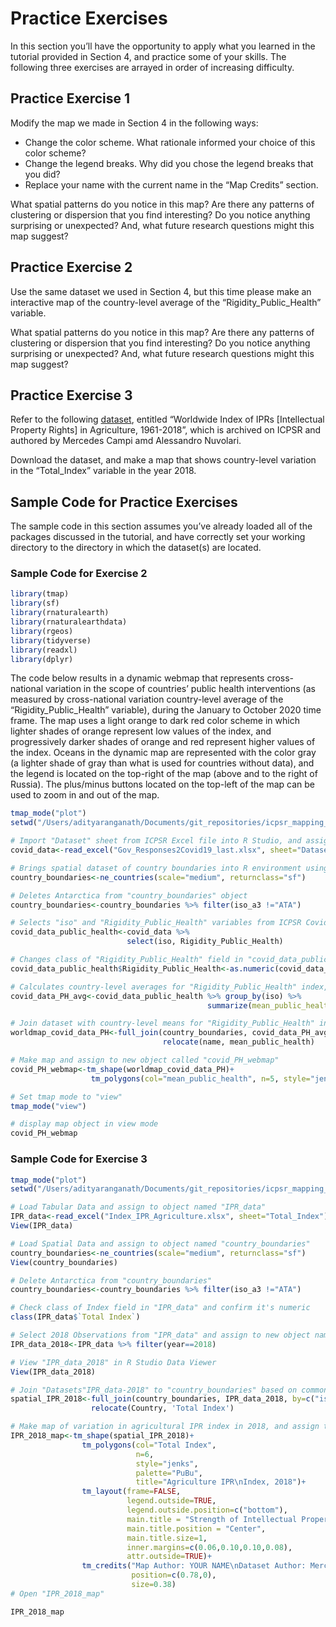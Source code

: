 # Practice Exercises

In this section you'll have the opportunity to apply what you learned in the tutorial provided in Section 4, and practice some of your skills. The following three exercises are arrayed in order of increasing difficulty. 

## Practice Exercise 1

Modify the map we made in Section 4 in the following ways:

* Change the color scheme. What rationale informed your choice of this color scheme? 
* Change the legend breaks. Why did you chose the legend breaks that you did? 
* Replace your name with the current name in the "Map Credits" section. 

What spatial patterns do you notice in this map? Are there any patterns of clustering or dispersion that you find interesting? Do you notice anything surprising or unexpected? And, what future research questions might this map suggest? 

## Practice Exercise 2

Use the same dataset we used in Section 4, but this time please make an interactive map of the country-level average of the "Rigidity_Public_Health" variable. 

What spatial patterns do you notice in this map? Are there any patterns of clustering or dispersion that you find interesting? Do you notice anything surprising or unexpected? And, what future research questions might this map suggest? 

## Practice Exercise 3

Refer to the following [dataset](https://www.openicpsr.org/openicpsr/project/121001/version/V1/view?path=/openicpsr/121001/fcr:versions/V1/Index_IPR_Agriculture.xlsx&type=file), entitled "Worldwide Index of IPRs [Intellectual Property Rights] in Agriculture, 1961-2018", which is archived on ICPSR and authored by Mercedes Campi amd Alessandro Nuvolari.

Download the dataset, and make a map that shows country-level variation in the "Total_Index" variable in the year 2018. 

## Sample Code for Practice Exercises

The sample code in this section assumes you've already loaded all of the packages discussed in the tutorial, and have correctly set your working directory to the directory in which the dataset(s) are located. 

### Sample Code for Exercise 2

```r
library(tmap)
library(sf)
library(rnaturalearth)
library(rnaturalearthdata)
library(rgeos)
library(tidyverse)
library(readxl)
library(dplyr)
```

The code below results in a dynamic webmap that represents cross-national variation in the scope of countries' public health interventions (as measured by cross-national variation country-level average of the "Rigidity_Public_Health" variable), during the January to October 2020 time frame. The map uses a light orange to dark red color scheme in which lighter shades of orange represent low values of the index, and progressively darker shades of orange and red represent higher values of the index. Oceans in the dynamic map are represented with the color gray (a lighter shade of gray than what is used for countries without data), and the legend is located on the top-right of the map (above and to the right of Russia). The plus/minus buttons located on the top-left of the map can be used to zoom in and out of the map. 

```r
tmap_mode("plot")
setwd("/Users/adityaranganath/Documents/git_repositories/icpsr_mapping_manual/tutorial_data")

# Import "Dataset" sheet from ICPSR Excel file into R Studio, and assign the dataset to an object called "covid_data"
covid_data<-read_excel("Gov_Responses2Covid19_last.xlsx", sheet="Dataset")

# Brings spatial dataset of country boundaries into R environment using the rnaturalearth package and assigns it to object named "country_boundaries"
country_boundaries<-ne_countries(scale="medium", returnclass="sf")

# Deletes Antarctica from "country_boundaries" object
country_boundaries<-country_boundaries %>% filter(iso_a3 !="ATA")

# Selects "iso" and "Rigidity_Public_Health" variables from ICPSR Covid Dataset, and assigns this dataset to new object named "covid_data_public_health" 
covid_data_public_health<-covid_data %>% 
                          select(iso, Rigidity_Public_Health) 

# Changes class of "Rigidity_Public_Health" field in "covid_data_public_health" from character to numeric
covid_data_public_health$Rigidity_Public_Health<-as.numeric(covid_data_public_health$Rigidity_Public_Health)

# Calculates country-level averages for "Rigidity_Public_Health" index, and then assigns this dataset of country-level averages to a new object called "covid_data_PH_avg". 
covid_data_PH_avg<-covid_data_public_health %>% group_by(iso) %>% 
                                            summarize(mean_public_health=mean(Rigidity_Public_Health, na.rm=TRUE))

# Join dataset with country-level means for "Rigidity_Public_Health" index ("covid_data_PH_avg" ) to spatial dataset of world boundaries ("country_boundaries"), based on common 3-Digit ISO Codes; then relocate "name" and "mean_economic" fields to the beginning of the dataset so that they're displayed on the map
worldmap_covid_data_PH<-full_join(country_boundaries, covid_data_PH_avg, by=c("iso_a3"="iso")) %>% 
                                  relocate(name, mean_public_health)

# Make map and assign to new object called "covid_PH_webmap"
covid_PH_webmap<-tm_shape(worldmap_covid_data_PH)+
                  tm_polygons(col="mean_public_health", n=5, style="jenks", palette="Oranges")

# Set tmap mode to "view"
tmap_mode("view")

# display map object in view mode
covid_PH_webmap
```

### Sample Code for Exercise 3

```r
tmap_mode("plot")
setwd("/Users/adityaranganath/Documents/git_repositories/icpsr_mapping_manual/tutorial_data")

# Load Tabular Data and assign to object named "IPR_data" 
IPR_data<-read_excel("Index_IPR_Agriculture.xlsx", sheet="Total_Index")
View(IPR_data)

# Load Spatial Data and assign to object named "country_boundaries" 
country_boundaries<-ne_countries(scale="medium", returnclass="sf")
View(country_boundaries)

# Delete Antarctica from "country_boundaries" 
country_boundaries<-country_boundaries %>% filter(iso_a3 !="ATA")

# Check class of Index field in "IPR_data" and confirm it's numeric
class(IPR_data$`Total Index`)

# Select 2018 Observations from "IPR_data" and assign to new object named "IPR_data_2018"
IPR_data_2018<-IPR_data %>% filter(year==2018)

# View "IPR_data_2018" in R Studio Data Viewer
View(IPR_data_2018) 

# Join "Datasets"IPR_data-2018" to "country_boundaries" based on common ISO codes, and then assign the product of the join to a new object named "spatial_IPR_2018."
spatial_IPR_2018<-full_join(country_boundaries, IPR_data_2018, by=c("iso_a3"="Country_code")) %>% 
                  relocate(Country, 'Total Index')

# Make map of variation in agricultural IPR index in 2018, and assign to new object named "IPR_2018_map"
IPR_2018_map<-tm_shape(spatial_IPR_2018)+
                tm_polygons(col="Total Index",
                            n=6, 
                            style="jenks", 
                            palette="PuBu",
                            title="Agriculture IPR\nIndex, 2018")+
                tm_layout(frame=FALSE,
                          legend.outside=TRUE,
                          legend.outside.position=c("bottom"),
                          main.title = "Strength of Intellectual Property Protection in Agriculture, 2018",
                          main.title.position = "Center",
                          main.title.size=1,
                          inner.margins=c(0.06,0.10,0.10,0.08),
                          attr.outside=TRUE)+
                tm_credits("Map Author: YOUR NAME\nDataset Author: Mercedes Campi\nCRS:WGS84\nSource:ICPSR",
                           position=c(0.78,0),
                           size=0.38)
# Open "IPR_2018_map" 

IPR_2018_map

```



